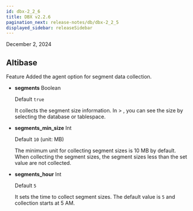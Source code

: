 ```yaml
---
id: dbx-2_2_6
title: DBX v2.2.6
pagination_next: release-notes/db/dbx-2_2_5
displayed_sidebar: releaseSidebar
---
```


December 2, 2024

## Altibase

<Status priority='1'>Feature</Status> Added the agent option for segment data collection.

- **segments** <span class='type'>Boolean</span>

  Default `true` 

  It collects the segment size information. In <Cmdname sid="side_reportStat" className="uitext" /> &gt; <Cmdname sid="side_tableSpace" className="uitext" />, you can see the size by selecting the database or tablespace.

- **segments_min_size** <span class='type'>Int</span>

  Default `10` (unit: MB)

  The minimum unit for collecting segment sizes is 10 MB by default. When collecting the segment sizes, the segment sizes less than the set value are not collected.

- **segments_hour** <span class='type'>Int</span>

  Default `5`

  It sets the time to collect segment sizes. The default value is `5` and collection starts at 5 AM.
